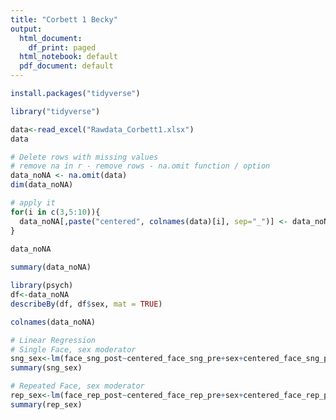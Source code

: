 ```yaml
---
title: "Corbett 1 Becky"
output:
  html_document:
    df_print: paged
  html_notebook: default
  pdf_document: default
---
```

```r
install.packages("tidyverse")
```
```r
library("tidyverse")
```

```r
data<-read_excel("Rawdata_Corbett1.xlsx")
data
```
```r
# Delete rows with missing values
# remove na in r - remove rows - na.omit function / option
data_noNA <- na.omit(data) 
dim(data_noNA)
```


```r
# apply it
for(i in c(3,5:10)){
  data_noNA[,paste("centered", colnames(data)[i], sep="_")] <- data_noNA[,i]-mean(data_noNA[[i]])
}
  
data_noNA

```

```r
summary(data_noNA)
```

```r
library(psych)
df<-data_noNA
describeBy(df, df$sex, mat = TRUE) 
```



```r
colnames(data_noNA)
```

```r
# Linear Regression
# Single Face, sex moderator
sng_sex<-lm(face_sng_post~centered_face_sng_pre+sex+centered_face_sng_pre*sex,data = data_noNA)
summary(sng_sex)
```

```r
# Repeated Face, sex moderator
rep_sex<-lm(face_rep_post~centered_face_rep_pre+sex+centered_face_rep_pre*sex,data = data_noNA)
summary(rep_sex)
```

